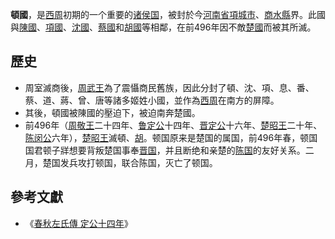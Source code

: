{{expand|time=2017-01-08T10:20:15+00:00}}
{{周代诸侯国
|国名=頓
|国君姓氏=[[姬姓|姬姓]]
|爵位=子爵
|国都=[[河南省|河南省]][[項城市|項城市]]、[[商水縣|商水縣]]界
|分封者=[[周武王|周武王]]
|始祖=
|建国年=[[前1046年|前1046年]]
|灭亡年=[[前496年|前496年]]
|灭亡原因=為[[楚國|楚國]]所滅
|史书记载=[[春秋|春秋]]
}}
'''頓國'''，是[[西周|西周]]初期的一个重要的[[诸侯国|诸侯国]]，被封於今[[河南省|河南省]][[項城市|項城市]]、[[商水縣|商水縣]]界。此國與[[陳國|陳國]]、[[項國|項國]]、[[沈國|沈國]]、[[蔡國|蔡國]]和[[胡國|胡國]]等相鄰，在前496年因不敵[[楚國|楚國]]而被其所滅。

== 歷史 ==
*周室滅商後，[[周武王|周武王]]為了震懾商民舊族，因此分封了頓、沈、項、息、番、蔡、道、蔣、曾、唐等諸多姬姓小國，並作為[[西周|西周]]在南方的屏障。
*其後，頓國被陳國的壓迫下，被迫南奔楚國。
*前496年（[[周敬王|周敬王]]二十四年、[[鲁定公|鲁定公]]十四年、[[晋定公|晋定公]]十六年、[[楚昭王|楚昭王]]二十年、[[陈闵公|陈闵公]]六年），[[楚昭王|楚昭王]]滅頓、[[胡国|胡]]。顿国原来是楚国的属国，前496年春，顿国国君顿子牂想要背叛楚国事奉[[晋国|晋国]]，并且断绝和亲楚的[[陈国|陈国]]的友好关系。二月，楚国发兵攻打顿国，联合陈国，灭亡了顿国。
==參考文獻==
*《[[s:春秋左氏傳/定公|春秋左氏傳 定公十四年]]》

{{history-stub}}
{{周初姬姓诸侯}}
{{河南省先秦列國}}